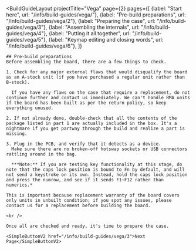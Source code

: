 ---
---


<BuildGuideLayout 
	projectTitle="Vega"
  page={2}
  pages={[
    {label: "Start here", url: "/info/build-guides/vega/"},
    {label: "Pre-build preparations", url: "/info/build-guides/vega/2"},
    {label: "Preparing the case", url: "/info/build-guides/vega/3"},
    {label: "Assembling the internals", url: "/info/build-guides/vega/4"},
    {label: "Putting it all together", url: "/info/build-guides/vega/5"},
    {label: "Keymap editing and closing words", url: "/info/build-guides/vega/6"},
  ]}
>

  <AltMarkdownRenderer>

    ## Pre-build preparations
    Before assembling the board, there are a few things to check.

    1. Check for any major external flaws that would disqualify the board as an A-stock unit (if you have purchased a regular unit rather than B-stock).  

      If you have any flaws on the case that require a replacement, do not continue further and contact us immediately. We can't handle RMA units if the board has been built as per the return policy, so keep everything unused.

    2. If not already done, double-check that all the contents of the package listed in part 1 are actually included in the box. It's a nightmare if you get partway through the build and realize a part is missing.

    3. Plug in the PCB, and verify that it detects as a device.  
      Make sure there are no broken-off hotswap sockets or USB connectors rattling around in the bag.

      ***Note:** If you are testing key functionality at this stage, do note that the caps lock position is bound to Fn by default, and will not send a keystroke on its own. Instead, hold the caps lock position and press the numrow, and see if it sends F1~F12 rather than numerics.*  
      
    This is important because replacement warranty of the board covers only units in unbuilt condition; if you spot any issues, please contact us for a replacement before building the board.

    <br />
    
    Once all are checked and ready, it's time to prepare the case.

    <SimpleButtonV2 href="/info/build-guides/vega/3">Next Page</SimpleButtonV2>
    
    
  </AltMarkdownRenderer>
			
</BuildGuideLayout>


